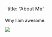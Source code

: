 
---
title: "About Me"
---

Why I am awesome. 

![](/Users/christineiyer/jeffontherocks/JeffFolder/jeffontherocks/sam.JPG)